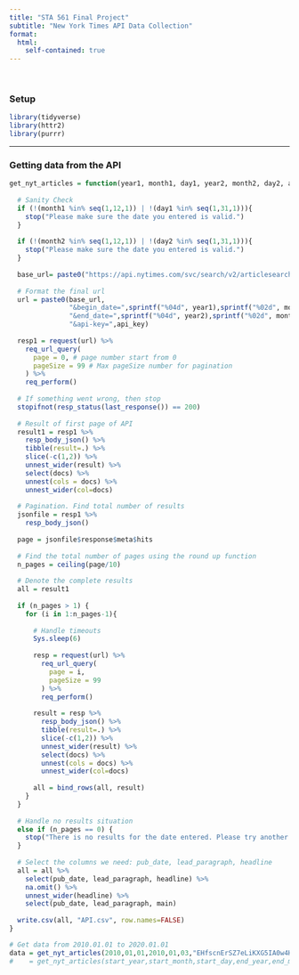 ```yaml
---
title: "STA 561 Final Project"
subtitle: "New York Times API Data Collection"
format: 
  html:
    self-contained: true
---
```


<br/>

### Setup

```r
library(tidyverse)
library(httr2)
library(purrr)
```

-----
### Getting data from the API

```r
get_nyt_articles = function(year1, month1, day1, year2, month2, day2, api_key) {
  
  # Sanity Check
  if (!(month1 %in% seq(1,12,1)) | !(day1 %in% seq(1,31,1))){
    stop("Please make sure the date you entered is valid.")
  }
  
  if (!(month2 %in% seq(1,12,1)) | !(day2 %in% seq(1,31,1))){
    stop("Please make sure the date you entered is valid.")
  }
  
  base_url= paste0("https://api.nytimes.com/svc/search/v2/articlesearch.json?fq=document_type:(","article",")%20AND%20print_page:1%20AND%20print_section:(","A",")")
  
  # Format the final url
  url = paste0(base_url,
               "&begin_date=",sprintf("%04d", year1),sprintf("%02d", month1),sprintf("%02d",day1),
               "&end_date=",sprintf("%04d", year2),sprintf("%02d", month2),sprintf("%02d",day2),
               "&api-key=",api_key)
  
  resp1 = request(url) %>%
    req_url_query(
      page = 0, # page number start from 0
      pageSize = 99 # Max pageSize number for pagination
    ) %>%
    req_perform()
  
  # If something went wrong, then stop
  stopifnot(resp_status(last_response()) == 200)
  
  # Result of first page of API
  result1 = resp1 %>%
    resp_body_json() %>% 
    tibble(result=.) %>%
    slice(-c(1,2)) %>%
    unnest_wider(result) %>%
    select(docs) %>%
    unnest(cols = docs) %>%
    unnest_wider(col=docs)
  
  # Pagination. Find total number of results
  jsonfile = resp1 %>%
    resp_body_json()
  
  page = jsonfile$response$meta$hits
  
  # Find the total number of pages using the round up function
  n_pages = ceiling(page/10)
  
  # Denote the complete results
  all = result1
  
  if (n_pages > 1) {
    for (i in 1:n_pages-1){
      
      # Handle timeouts
      Sys.sleep(6)
      
      resp = request(url) %>%
        req_url_query(
          page = i,
          pageSize = 99 
        ) %>%
        req_perform()
      
      result = resp %>%
        resp_body_json() %>% 
        tibble(result=.) %>%
        slice(-c(1,2)) %>%
        unnest_wider(result) %>%
        select(docs) %>%
        unnest(cols = docs) %>%
        unnest_wider(col=docs)
      
      all = bind_rows(all, result)
    }
  }
  
  # Handle no results situation
  else if (n_pages == 0) {
    stop("There is no results for the date entered. Please try another date.")
  }
  
  # Select the columns we need: pub_date, lead_paragraph, headline
  all = all %>%
    select(pub_date, lead_paragraph, headline) %>% 
    na.omit() %>%
    unnest_wider(headline) %>%
    select(pub_date, lead_paragraph, main)
  
  write.csv(all, "API.csv", row.names=FALSE)
}
```

```r
# Get data from 2010.01.01 to 2020.01.01
data = get_nyt_articles(2010,01,01,2010,01,03,"EHfscnErSZ7eLiKXG5IA0w4HAnZdpeak")
#    = get_nyt_articles(start_year,start_month,start_day,end_year,end_month,end_day)
```

